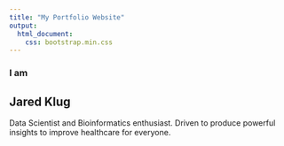 ```yaml
---
title: "My Portfolio Website"
output: 
  html_document:
    css: bootstrap.min.css
---
```


### I am

## Jared Klug

Data Scientist and Bioinformatics enthusiast. Driven to produce powerful insights to improve healthcare for everyone.